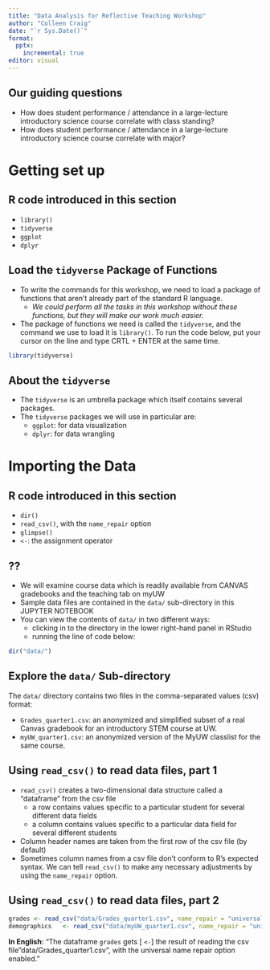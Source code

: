 ```yaml
---
title: "Data Analysis for Reflective Teaching Workshop"
author: "Colleen Craig"
date: "`r Sys.Date()`"
format: 
  pptx:
    incremental: true
editor: visual
---
```


## Our guiding questions

- How does student performance / attendance in a large-lecture introductory science course correlate with class standing?
- How does student performance / attendance in a large-lecture introductory science course correlate with major?

# Getting set up

## R code introduced in this section

- `library()`
- `tidyverse`
- `ggplot`
- `dplyr`

## Load the `tidyverse` Package of Functions

- To write the commands for this workshop, we need to load a package of functions that aren't already part of the standard R language. 
  - _We could perform all the tasks in this workshop without these functions, but they will make our work much easier._
- The package of functions we need is called the `tidyverse`, and the command we use to load it is `library()`. To run the code below, put your cursor on the line and type CRTL + ENTER at the same time.

```r
library(tidyverse)
```

## About the `tidyverse`

- The `tidyverse` is an umbrella package which itself contains several packages. 
- The `tidyverse` packages we will use in particular are:
  - `ggplot`: for data visualization
  - `dplyr`: for data wrangling


# Importing the Data

## R code introduced in this section

-   `dir()`
-   `read_csv()`, with the `name_repair` option
-   `glimpse()`
-   `<-`: the assignment operator

## ??

- We will examine course data which is readily available from CANVAS gradebooks and the teaching tab on myUW
<!-- Include links to instructions for obtaining these data files for the participants. -->
- Sample data files are contained in the `data/` sub-directory in this JUPYTER NOTEBOOK
- You can view the contents of `data/` in two different ways: 
  - clicking in to the directory in the lower right-hand panel in RStudio 
  - running the line of code below:

```r
dir("data/") 
```

## Explore the `data/` Sub-directory

The `data/` directory contains two files in the comma-separated values (csv) format:

-   `Grades_quarter1.csv`: an anonymized and simplified subset of a real Canvas gradebook for an introductory STEM course at UW. <!--# (SAY: "IN THIS SUBSET OF DATA"…DON'T SAY "CLASS") -->
-   `myUW_quarter1.csv`: an anonymized version of the MyUW classlist for the same course.

## Using `read_csv()` to read data files, part 1

- `read_csv()` creates a two-dimensional data structure called a "dataframe" from the csv file 
  - a row contains values specific to a particular student for several different data fields
  - a column contains values specific to a particular data field for several different students 
- Column header names are taken from the first row of the csv file (by default)
- Sometimes column names from a csv file don't conform to R's expected syntax. We can tell `read_csv()` to make any necessary adjustments by using the `name_repair` option.

## Using `read_csv()` to read data files, part 2

```r
grades <- read_csv("data/Grades_quarter1.csv", name_repair = "universal")
demographics   <- read_csv("data/myUW_quarter1.csv", name_repair = "universal")
```

**In English**: "The dataframe `grades` gets [ `<-`] the result of reading the csv file "data/Grades_quarter1.csv", with the universal name repair option enabled."



